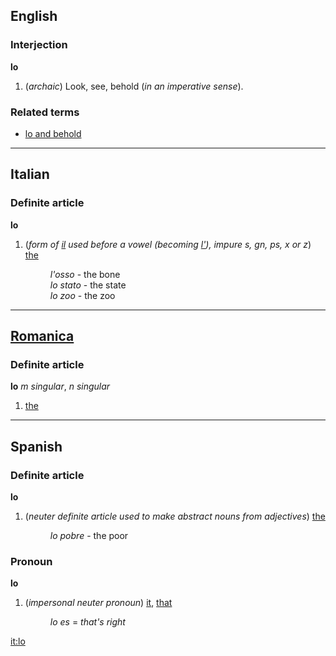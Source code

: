 ==English==
===Interjection===
'''lo'''

#(''archaic'') Look, see, behold (''in an imperative sense'').

===Related terms===
*[[lo and behold]]

----
==Italian==
===Definite article===
'''lo'''

#(''form of [[il#Italian|il]] used before a vowel (becoming [[l'#Italian|l']]), impure s, gn, ps, x or z'') [[the]]
#:''l'osso'' - the bone
#:''lo stato'' - the state
#:''lo zoo'' - the zoo

----

==[[Romanica]]==
===Definite article===
'''lo''' ''m singular'', ''n singular''

#[[the]]

----
==Spanish==
===Definite article===
'''lo'''

# (''neuter definite article used to make abstract nouns from adjectives'') [[the]]
#:''lo pobre'' - the poor

===Pronoun===
'''lo'''

# (''impersonal neuter pronoun'') [[it]], [[that]]
#:''lo es'' = ''that's right''

[[it:lo]]